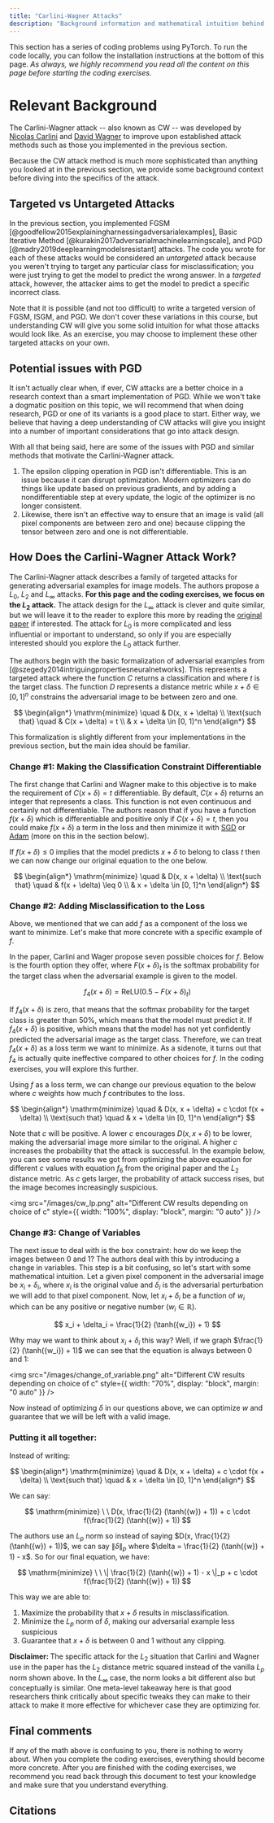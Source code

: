 ```yaml
---
title: "Carlini-Wagner Attacks"
description: "Background information and mathematical intuition behind Carlini-Wager adversarial attacks."
---
```


This section has a series of coding problems using PyTorch. To run the code locally, you can follow the
installation instructions at the bottom of this page. _As always, we highly recommend you read
all the content on this page before starting the coding exercises._

<ExerciseButtons
  githubUrl="https://github.com/zroe1/xlab-ai-security/blob/main/working/robust_bench.ipynb"
  colabUrl="https://colab.research.google.com/github/zroe1/xlab-ai-security/blob/main/working/robust_bench.ipynb"
/>

# Relevant Background

The Carlini-Wagner attack -- also known as CW -- was developed by [Nicolas Carlini](https://nicholas.carlini.com/)
and [David Wagner](https://scholar.google.com/citations?user=67kghxAAAAAJ&hl=en) to improve upon
established attack methods such as those you implemented in the previous
section.

Because the CW attack method is much more sophisticated than anything you looked at
in the previous section, we provide some background context before diving into the specifics
of the attack.

## Targeted vs Untargeted Attacks

In the previous section, you implemented FGSM [@goodfellow2015explainingharnessingadversarialexamples], Basic Iterative Method [@kurakin2017adversarialmachinelearningscale],
and PGD [@madry2019deeplearningmodelsresistant] attacks. The code you wrote for each of these attacks would be
considered an _untargeted_ attack because you weren't trying to target any particular class
for misclassification; you were just trying to get the model to predict the wrong answer.
In a _targeted_ attack, however, the attacker aims to get the model to predict a specific incorrect class.

Note that it is possible (and not too difficult) to write a targeted version of
FGSM, ISGM, and PGD. We don't cover these variations in this course, but understanding
CW will give you some solid intuition for what those attacks would look like.
As an exercise, you may choose to implement these other targeted attacks on your own.

## Potential issues with PGD

It isn't actually clear when, if ever, CW attacks are a better choice in a research context than a smart implementation
of PGD. While we won't take a dogmatic position on this topic, we will recommend that
when doing research, PGD or one of its variants is a good place to start.
Either way, we believe that having a deep understanding of CW attacks will give
you insight into a number of important considerations that go into attack design.

With all that being said, here are some of the issues with PGD and similar methods
that motivate the Carlini-Wagner attack.

1. The epsilon clipping operation in PGD isn't differentiable. This is an issue because it
   can disrupt optimization. Modern optimizers can do things like update based on previous
   gradients, and by adding a nondifferentiable step at every update, the logic of the optimizer
   is no longer consistent.
2. Likewise, there isn't an effective way to ensure that an image is valid
   (all pixel components are between zero and one) because clipping the tensor
   between zero and one is not differentiable.

## How Does the Carlini-Wagner Attack Work?

The Carlini-Wagner attack describes a family of targeted attacks for generating
adversarial examples for image models. The authors propose a $L_0$, $L_2$ and $L_\infty$
attacks. **For this page and the coding exercises, we focus on the $L_2$ attack.** The attack design
for the $L_\infty$ attack is clever and quite similar, but we will leave it to the
reader to explore this more by reading the [original paper](https://arxiv.org/pdf/1608.04644) if interested.
The attack for $L_0$ is more complicated and less influential or important to understand, so only if you are
especially interested should you explore the $L_0$ attack further.

The authors begin with the basic formalization of adversarial examples from [@szegedy2014intriguingpropertiesneuralnetworks].
This represents a targeted attack where the function $C$ returns a classification and where $t$ is the target class.
The function $D$ represents a distance metric while $x + \delta \in [0, 1]^n$ constrains the adversarial image to be
between zero and one.

$$
\begin{align*}
\mathrm{minimize} \quad & D(x, x + \delta) \\
\text{such that} \quad & C(x + \delta) = t \\
& x + \delta \in [0, 1]^n
\end{align*}
$$

This formalization is slightly different from your implementations in the previous
section, but the main idea should be familiar.

### Change #1: Making the Classification Constraint Differentiable

The first change that Carlini and Wagner make to this objective is to make the
requirement of $C(x + \delta) = t$ differentiable. By default, $C(x + \delta)$ returns
an integer that represents a class. This function is not even continuous and certainly not differentiable.
The authors reason that
if you have a function $f(x + \delta)$ which is differentiable and positive only if $C(x + \delta) = t$,
then you could make $f(x + \delta)$ a term in the loss and then minimize it with
[SGD](https://docs.pytorch.org/docs/stable/generated/torch.optim.SGD.html) or
[Adam](https://docs.pytorch.org/docs/stable/generated/torch.optim.Adam.html) (more on
this in the section below).

If $f(x + \delta) \leq 0$ implies that the model predicts
$x + \delta$ to belong to class $t$ then we can now change our original equation to the one below.

$$
\begin{align*}
\mathrm{minimize} \quad & D(x, x + \delta) \\
\text{such that} \quad & f(x + \delta) \leq 0 \\
& x + \delta \in [0, 1]^n
\end{align*}
$$

### Change #2: Adding Misclassification to the Loss

Above, we mentioned that we can add $f$ as a component of the loss we want to minimize.
Let's make that more concrete with a specific example of $f$.

In the paper, Carlini and Wager propose seven possible choices for $f$. Below is the fourth
option they offer, where
$F(x + \delta)_t$ is the softmax probability for the target class when the adversarial
example is given to the model.

$$
f_4(x + \delta) = \mathrm{ReLU}(0.5 - F(x + \delta)_t)
$$

If $f_4(x + \delta)$ is zero, that means that the softmax probability for the target
class is greater than 50%, which means that the model must predict it. If $f_4(x + \delta)$
is positive, which means that the model has not yet confidently predicted the adversarial
image as the target class. Therefore, we can treat $f_4(x + \delta)$ as a loss term we want to minimize.
As a sidenote, it turns out that $f_4$ is actually quite ineffective compared to other choices for
$f$. In the coding exercises, you will explore this further.

Using $f$ as a loss term, we can change our previous equation to the below where $c$ weights how much $f$
contributes to the loss.

$$
\begin{align*}
\mathrm{minimize} \quad & D(x, x + \delta) + c \cdot f(x + \delta) \\
\text{such that} \quad & x + \delta \in [0, 1]^n
\end{align*}
$$

Note that $c$ will be positive. A lower $c$ encourages $D(x, x + \delta)$ to
be lower, making the adversarial image more similar to the original. A higher $c$
increases the probability that the attack is successful. In the example below,
you can see some results we got from optimizing the above equation for different
$c$ values with equation $f_6$ from the original paper and the $L_2$ distance metric.
As $c$ gets larger, the probability of attack success rises, but the image becomes
increasingly suspicious.

<img
  src="/images/cw_lp.png"
  alt="Different CW results depending on choice of c"
  style={{ width: "100%", display: "block", margin: "0 auto" }}
/>

### Change #3: Change of Variables

The next issue to deal with is the box constraint: how do we keep the images between
0 and 1? The authors deal with this by introducing a change in variables. This step
is a bit confusing, so let's start with some mathematical intuition. Let a given
pixel component in the adversarial image be $x_i + \delta_i$, where $x_i$ is the original
value and $\delta_i$ is the adversarial perturbation we will add to that pixel component.
Now, let $x_i + \delta_i$ be a function of $w_i$ which can be any positive
or negative number ($w_i \in \mathbb{R}$).

$$
x_i + \delta_i = \frac{1}{2} (\tanh({w_i}) + 1)
$$

Why may we want to think about $x_i + \delta_i$ this way? Well, if we graph
$\frac{1}{2} (\tanh({w_i}) + 1)$ we can see that the equation is always between
0 and 1:

<img
  src="/images/change_of_variable.png"
  alt="Different CW results depending on choice of c"
  style={{ width: "70%", display: "block", margin: "0 auto" }}
/>

Now instead of optimizing $\delta$ in our questions above, we can optimize $w$
and guarantee that we will be left with a valid image.

### Putting it all together:

Instead of writing:

$$
\begin{align*}
\mathrm{minimize} \quad & D(x, x + \delta) + c \cdot f(x + \delta) \\
\text{such that} \quad & x + \delta \in [0, 1]^n
\end{align*}
$$

We can say:

$$
\mathrm{minimize} \ \   D(x, \frac{1}{2} (\tanh({w}) + 1)) + c \cdot f(\frac{1}{2} (\tanh({w}) + 1))
$$

The authors use an $L_p$ norm so instead of saying $D(x, \frac{1}{2} (\tanh({w}) + 1))$,
we can say $\| \delta \|_p$ where $\delta = \frac{1}{2} (\tanh({w}) + 1) - x$. So for our final
equation, we have:

$$
\mathrm{minimize} \ \   \| \frac{1}{2} (\tanh({w}) + 1) - x \|_p + c \cdot f(\frac{1}{2} (\tanh({w}) + 1))
$$

This way we are able to:

1. Maximize the probability that $x + \delta$ results in misclassification.
2. Minimize the $L_p$ norm of $\delta$, making our adversarial example less suspicious
3. Guarantee that $x + \delta$ is between 0 and 1 without any clipping.

<b>Disclaimer: </b>The specific attack for the $L_2$ situation that Carlini and Wagner use in the
paper has the $L_2$ distance metric squared instead of the vanilla $L_p$ norm shown above. In the
$L_\infty$ case, the norm looks a bit different also but conceptually is similar. One meta-level
takeaway here is that good researchers think critically about specific tweaks they can make to their
attack to make it more effective for whichever case they are optimizing for.

## Final comments

If any of the math above is confusing to you, there is nothing to worry about.
When you complete the coding exercises, everything should become more concrete.
After you are finished with the coding exercises, we recommend you read back through
this document to test your knowledge and make sure that you understand everything.

<NextPageButton />

## Citations
